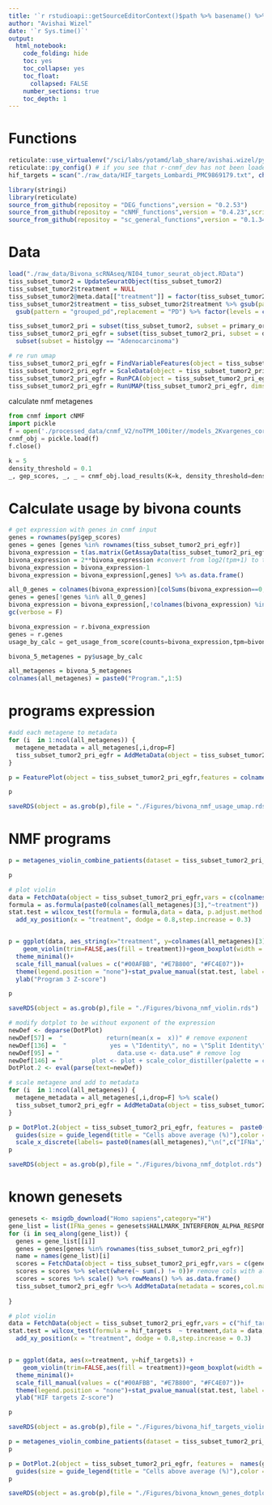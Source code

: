 ```yaml
---
title: '`r rstudioapi::getSourceEditorContext()$path %>% basename() %>% gsub(pattern = "\\.Rmd",replacement = "")`' 
author: "Avishai Wizel"
date: '`r Sys.time()`'
output: 
  html_notebook: 
    code_folding: hide
    toc: yes
    toc_collapse: yes
    toc_float: 
      collapsed: FALSE
    number_sections: true
    toc_depth: 1
---
```





# Functions
```r
reticulate::use_virtualenv("/sci/labs/yotamd/lab_share/avishai.wizel/python_envs/Virtual_env/cnmf_dev/",required = T)
reticulate::py_config() # if you see that r-cnmf_dev has not been loaded, restart/terminate r and try again. Do not load reticulate before.
hif_targets = scan("./raw_data/HIF_targets_Lombardi_PMC9869179.txt", character(), quote = "")

```


```r
library(stringi)
library(reticulate)
source_from_github(repositoy = "DEG_functions",version = "0.2.53")
source_from_github(repositoy = "cNMF_functions",version = "0.4.23",script_name = "cnmf_functions_V3.R")
source_from_github(repositoy = "sc_general_functions",version = "0.1.34",script_name = "functions.R")

```


# Data

```r
load("./raw_data/Bivona_scRNAseq/NI04_tumor_seurat_object.RData")
tiss_subset_tumor2 = UpdateSeuratObject(tiss_subset_tumor2)
tiss_subset_tumor2$treatment = NULL
tiss_subset_tumor2@meta.data[["treatment"]] = factor(tiss_subset_tumor2$analysis, levels = c("naive", "grouped_pr","grouped_pd"))
tiss_subset_tumor2$treatment = tiss_subset_tumor2$treatment %>% gsub(pattern = "grouped_pr",replacement = "RD")%>%
  gsub(pattern = "grouped_pd",replacement = "PD") %>% factor(levels = c("naive","RD","PD"))
```




```r
tiss_subset_tumor2_pri = subset(tiss_subset_tumor2, subset = primary_or_metastaic %in% c("Primary"))
tiss_subset_tumor2_pri_egfr = subset(tiss_subset_tumor2_pri, subset = driver_gene == "EGFR") %>%
  subset(subset = histolgy == "Adenocarcinoma") 
```

```r
# re run umap
tiss_subset_tumor2_pri_egfr = FindVariableFeatures(object = tiss_subset_tumor2_pri_egfr)
tiss_subset_tumor2_pri_egfr = ScaleData(object = tiss_subset_tumor2_pri_egfr)
tiss_subset_tumor2_pri_egfr = RunPCA(object = tiss_subset_tumor2_pri_egfr,verbose = F)
tiss_subset_tumor2_pri_egfr = RunUMAP(tiss_subset_tumor2_pri_egfr, dims = 1:5,verbose = F)
```

calculate nmf metagenes
```python
from cnmf import cNMF
import pickle
f = open('./processed_data/cnmf_V2/noTPM_100iter//models_2Kvargenes_corrected_noTPM_cnmf_obj.pckl', 'rb')
cnmf_obj = pickle.load(f)
f.close()
```

```python
k = 5
density_threshold = 0.1 
_, gep_scores, _, _ = cnmf_obj.load_results(K=k, density_threshold=density_threshold)
```

# Calculate usage by bivona counts 
```r
# get expression with genes in cnmf input
genes = rownames(py$gep_scores)
genes = genes [genes %in% rownames(tiss_subset_tumor2_pri_egfr)]
bivona_expression = t(as.matrix(GetAssayData(tiss_subset_tumor2_pri_egfr,slot='data'))) 
bivona_expression = 2**bivona_expression #convert from log2(tpm+1) to tpm
bivona_expression = bivona_expression-1
bivona_expression = bivona_expression[,genes] %>% as.data.frame()

all_0_genes = colnames(bivona_expression)[colSums(bivona_expression==0, na.rm=TRUE)==nrow(bivona_expression)] #delete rows that have all 0
genes = genes[!genes %in% all_0_genes]
bivona_expression = bivona_expression[,!colnames(bivona_expression) %in% all_0_genes]
gc(verbose = F)
```


```python
bivona_expression = r.bivona_expression
genes = r.genes
usage_by_calc = get_usage_from_score(counts=bivona_expression,tpm=bivona_expression,genes=genes,cnmf_obj=cnmf_obj,k=5,sumTo1=True)

```

```r
bivona_5_metagenes = py$usage_by_calc
```

```r
all_metagenes = bivona_5_metagenes
colnames(all_metagenes) = paste0("Program.",1:5)

```

# programs expression
```r

#add each metagene to metadata
for (i  in 1:ncol(all_metagenes)) {
  metagene_metadata = all_metagenes[,i,drop=F]
  tiss_subset_tumor2_pri_egfr = AddMetaData(object = tiss_subset_tumor2_pri_egfr,metadata = metagene_metadata,col.name = names(all_metagenes)[i])
}

p = FeaturePlot(object = tiss_subset_tumor2_pri_egfr,features = colnames(all_metagenes),ncol = 3)+DimPlot(object = tiss_subset_tumor2_pri_egfr,group.by = "treatment")

p
```

```r
saveRDS(object = as.grob(p),file = "./Figures/bivona_nmf_usage_umap.rds")
```




# NMF programs
```r
p = metagenes_violin_combine_patients(dataset = tiss_subset_tumor2_pri_egfr,prefix = "patient",pre_on = c("naive","RD"),test = "wilcox.test",programs = colnames(all_metagenes), return_list = F)

p
```

```r
# plot violin
data = FetchData(object = tiss_subset_tumor2_pri_egfr,vars = c(colnames(all_metagenes)[3],"treatment"))
formula = as.formula(paste0(colnames(all_metagenes)[3],"~treatment"))
stat.test = wilcox_test(formula = formula,data = data, p.adjust.method = "fdr") %>% 
  add_xy_position(x = "treatment", dodge = 0.8,step.increase = 0.3)


p = ggplot(data, aes_string(x="treatment", y=colnames(all_metagenes)[3])) + 
    geom_violin(trim=FALSE,aes(fill = treatment))+geom_boxplot(width = 0.15)+
  theme_minimal()+
  scale_fill_manual(values = c("#00AFBB", "#E7B800", "#FC4E07"))+
  theme(legend.position = "none")+stat_pvalue_manual(stat.test, label = "{p.adj}")+
  ylab("Program 3 Z-score")

p

```


```r
saveRDS(object = as.grob(p),file = "./Figures/bivona_nmf_violin.rds")
```

```r
# modify dotplot to be without exponent of the expression
newDef <- deparse(DotPlot)
newDef[57] =  "            return(mean(x =  x))" # remove exponent
newDef[136] =  "            yes = \"Identity\", no = \"Split Identity\")) + cowplot::theme_cowplot()" #add package name
newDef[95] = "                data.use <- data.use" # remove log
newDef[146] = "        plot <- plot + scale_color_distiller(palette = cols,  direction = 1)"
DotPlot.2 <- eval(parse(text=newDef))
```

```r
# scale metagene and add to metadata
for (i  in 1:ncol(all_metagenes)) {
  metagene_metadata = all_metagenes[,i,drop=F] %>% scale()
  tiss_subset_tumor2_pri_egfr = AddMetaData(object = tiss_subset_tumor2_pri_egfr,metadata = metagene_metadata,col.name = paste0(names(all_metagenes)[i],"_scaled"))
}
```


```r

p = DotPlot.2(object = tiss_subset_tumor2_pri_egfr, features =  paste0(names(all_metagenes),"_scaled"),group.by  = 'treatment',scale = F)+
  guides(size = guide_legend(title = "Cells above average (%)"),color = guide_colorbar(title = "Average Score"))+
  scale_x_discrete(labels= paste0(names(all_metagenes),"\n(",c("IFNa","TNFa-NFKb","HIF","Cell_Cycle"),")"))
p
```
```r
saveRDS(object = as.grob(p),file = "./Figures/bivona_nmf_dotplot.rds")
```

# known genesets


```r
genesets <- msigdb_download("Homo sapiens",category="H") 
gene_list = list(IFNa_genes = genesets$HALLMARK_INTERFERON_ALPHA_RESPONSE, TNFa_genes = genesets$HALLMARK_TNFA_SIGNALING_VIA_NFKB, hif_targets = hif_targets,E2F_genes = genesets$HALLMARK_E2F_TARGETS)
for (i in seq_along(gene_list)) {
  genes = gene_list[[i]]
  genes = genes[genes %in% rownames(tiss_subset_tumor2_pri_egfr)]
  name = names(gene_list)[i]
  scores = FetchData(object = tiss_subset_tumor2_pri_egfr,vars = c(genes))
  scores = scores %>% select(where(~ sum(.) != 0))# remove cols with all o 
  scores = scores %>% scale() %>% rowMeans() %>% as.data.frame()
  tiss_subset_tumor2_pri_egfr %<>% AddMetaData(metadata = scores,col.name = name)
  
}
```

```r
# plot violin
data = FetchData(object = tiss_subset_tumor2_pri_egfr,vars = c("hif_targets","treatment"))
stat.test = wilcox_test(formula = hif_targets  ~ treatment,data = data, p.adjust.method = "fdr") %>% 
  add_xy_position(x = "treatment", dodge = 0.8,step.increase = 0.3)


p = ggplot(data, aes(x=treatment, y=hif_targets)) + 
    geom_violin(trim=FALSE,aes(fill = treatment))+geom_boxplot(width = 0.2)+
  theme_minimal()+
  scale_fill_manual(values = c("#00AFBB", "#E7B800", "#FC4E07"))+
  theme(legend.position = "none")+stat_pvalue_manual(stat.test, label = "{p.adj}")+
  ylab("HIF targets Z-score")

p

```
```r
saveRDS(object = as.grob(p),file = "./Figures/bivona_hif_targets_violin.rds")
```

```r
p = metagenes_violin_combine_patients(dataset = tiss_subset_tumor2_pri_egfr,prefix = "patient",pre_on = c("naive","RD"),test = "wilcox.test",programs = names(gene_list), return_list = F)
p
```


```r

p = DotPlot.2(object = tiss_subset_tumor2_pri_egfr, features =  names(gene_list),group.by  = 'treatment',scale = F)+
  guides(size = guide_legend(title = "Cells above average (%)"),color = guide_colorbar(title = "Average Score"))
p
```


```r
saveRDS(object = as.grob(p),file = "./Figures/bivona_known_genes_dotplot.rds")
```
